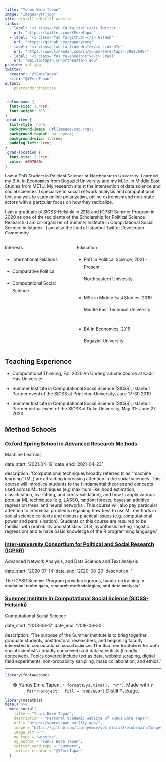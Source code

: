 ```yaml
---
title: "Yunus Emre Tapan"
image: "Images/yet.jpg"
site: distill::distill_website
links:
  - label: '<i class="fab fa-twitter"></i> Twitter'
    url: "https://twitter.com/YEmreTapan"
  - label: '<i class="fab fa-github"></i> GitHub'
    url: "https://github.com/tapanyemre"
  - label: '<i class="fab fa-linkedin"></i> LinkedIn'
    url: "https://www.linkedin.com/in/yunus-emre-tapan-39a93648/"
  - label: '<i class="fas fa-envelope"></i> Email'
    url: "mailto:tapan.y@northeastern.edu"
preview: yet.jpg
twitter:
  creator: "@YEmreTapan"
  site: "@YEmreTapan"
output:
    postcards::trestles
---
```



<style>
d-title, d-byline {
  display: none
}
</style>


```css
.columnname {
  font-size: 1.4rem; 
  font-weight: 600
}
.grad-item {
  list-style: none; 
  background-image: url(Images/cap.png); 
  background-repeat: no-repeat;  
  background-size: 1.2rem; 
  padding-left: 2rem;
}
.grad-location {
  font-size: 1.1rem;
  color: #0D7680;
}
```


I am a PhD Student in Political Science at Northeastern University. I earned my B.A. in Economics from Bogazici University and my M.Sc. in Middle East Studies from METU. My research sits at the intersection of data science and social sciences. I specialize in social network analysis and computational text analysis to study online polarization, online extremism and non-state actors with a particular focus on how they radicalize.

I am a graduate of SICSS-Helsinki in 2018 and ICPSR Summer Program in 2020 as one of the recipients of the Scholarship for Political Science Research. I am co-organizer of Summer Institute in Computational Social Science in Istanbul. I am also the lead of Istanbul Twitter Develeoper Community.
  


:::: {style="display: grid; grid-template-columns: 40% 50%; grid-column-gap: 30px; line-height: 1.5rem;"}

::: {}
<span class = "columnname"> Interests </span>

* International Relations

* Comparative Politics

* Computational Social Science
:::


::: {}
<span class = "columnname"> Education </span>

<ul>
 
<li class = "grad-item">   PhD in Political Science, 2021 - Present <br> <p class = "grad-location"> Northeastern University </p> </li>
<br>
<li class = "grad-item">   MSc in Middle East Studies, 2019 <br>
<p class = "grad-location"> Middle East Technical University </p> </li>
<br>
<li class = "grad-item">   BA in Economics, 2016 <br> <p class = "grad-location"> Bogazici University </p> 
</li>

</ul>
:::


::::

## Teaching Experience

* Computational Thinking, Fall 2020 An Undergraduate Course at Kadir Has University

* Summer Institute in Computational Social Science (SICSS), Istanbul Partner event of the SICSS at Princeton University, June 17-30 2019

* Summer Institute in Computational Social Science (SICSS), Istanbul Partner virtual event of the SICSS at Duke University, May 31- June 27 2020

## Method Schools

### [Oxford Spring School in Advanced Research Methods](https://www.politics.ox.ac.uk/spring-school/oxford-spring-school-in-advanced-research-methods.html)

Machine Learning 

date_start: ‘2021-04-19’ date_end: ‘2021-04-23’ 

description: 
‘Computational techniques broadly referred to as “machine learning” (ML) are attracting increasing attention in the social sciences. This course will introduce students to the fundamental theories and concepts used across ML techniques (e.g maximum likelihood estimation, classification, overfitting, and cross-validation), and how to apply various popular ML techniques (e.g. LASSO, random forests, bayesian additive regression trees, and neural networks). This course will also pay particular attention to inferential problems regarding how best to use ML methods in social science contexts and discuss practical issues (e.g. computational power and parallelisation). Students on this course are required to be familiar with probability and statistics (OLS, hypothesis testing, logistic regression) and to have basic knowledge of the R programming language.’

### [Inter-university Consortium for Political and Social Research (ICPSR)](https://www.icpsr.umich.edu/web/pages/sumprog/scholarships/winners-2020.html) 

Advanced Network Analysis, and Data Science and Text Analysis  

date_start: ‘2020-07-14’ date_end: ‘2020-08-20’ description: ‘

The ICPSR Summer Program provides rigorous, hands-on training in statistical techniques, research methodologies, and data analysis.’

### [Summer Institute in Computational Social Science (SICSS-Helsinki)](https://sicss.io/2018/helsinki/) 

Computational Social Science 

date_start: ‘2018-06-17’ date_end: ‘2018-06-30’ 

description: ‘The purpose of the Summer Institute is to bring together graduate students, postdoctoral researchers, and beginning faculty interested in computational social science. The Summer Institute is for both social scientists (broadly conceived) and data scientists (broadly conceived). Topics covered include text as data, website scraping, digital field experiments, non-probability sampling, mass collaboration, and ethics.’

---

```r
library(fontawesome)
```

<center>
<main style="font-size:15px"> &copy; Yunus Emre Tapan, `r format(Sys.time(), '%Y')`. Made with `r fa("r-project", fill = "#0D7680")` Distill Package. </main>
</center>


```r
library(metathis)
meta() %>%
  meta_social(
    title = "Yunus Emre Tapan",
    description = "Personal academic website of Yunus Emre Tapan",
    url = "https://yemretapan.netlify.app/",
    image = "https://github.com/tapanyemre/yet_distill/blob/main/Images/yet.jpg",
    image_alt = "",
    og_type = "website",
    og_author = "Yunus Emre Tapan",
    twitter_card_type = "summary",
    twitter_creator = "@YEmreTapan"
  )
```
